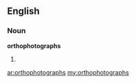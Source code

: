 ==English==

===Noun===
'''orthophotographs'''

# {{plural of|[[orthophotograph]]}}

[[ar:orthophotographs]]
[[my:orthophotographs]]